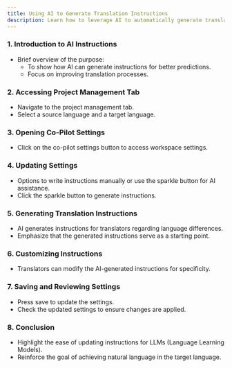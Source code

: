 ```yaml
---
title: Using AI to Generate Translation Instructions
description: Learn how to leverage AI to automatically generate translation instructions and improve translation quality through co-pilot settings
---
```


<LoomVideo videoId="478cd35149d34f5095eba83319b01737" timestamp={0} title="Using AI to Generate Translation Instructions" />

### 1. Introduction to AI Instructions

- Brief overview of the purpose: 
  - To show how AI can generate instructions for better predictions.
  - Focus on improving translation processes.

### 2. Accessing Project Management Tab

- Navigate to the project management tab.
- Select a source language and a target language.

### 3. Opening Co-Pilot Settings

- Click on the co-pilot settings button to access workspace settings.

### 4. Updating Settings

- Options to write instructions manually or use the sparkle button for AI assistance.
- Click the sparkle button to generate instructions.

### 5. Generating Translation Instructions

- AI generates instructions for translators regarding language differences.
- Emphasize that the generated instructions serve as a starting point.

### 6. Customizing Instructions

- Translators can modify the AI-generated instructions for specificity.

### 7. Saving and Reviewing Settings

- Press save to update the settings.
- Check the updated settings to ensure changes are applied.

### 8. Conclusion

- Highlight the ease of updating instructions for LLMs (Language Learning Models).
- Reinforce the goal of achieving natural language in the target language. 